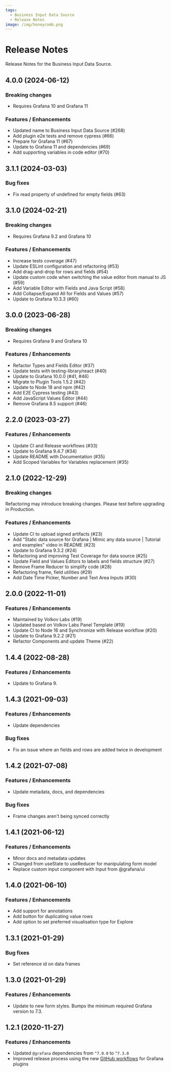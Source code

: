```yaml
---
tags:
  - Business Input Data Source
  - Release Notes
image: /img/honeycomb.png
---
```



# Release Notes

Release Notes for the Business Input Data Source.

## 4.0.0 (2024-06-12)

### Breaking changes

- Requires Grafana 10 and Grafana 11

### Features / Enhancements

- Updated name to Business Input Data Source (#268)
- Add plugin e2e tests and remove cypress (#66)
- Prepare for Grafana 11 (#67)
- Update to Grafana 11 and dependencies (#69)
- Add supporting variables in code editor (#70)

## 3.1.1 (2024-03-03)

### Bug fixes

- Fix read property of undefined for empty fields (#63)

## 3.1.0 (2024-02-21)

### Breaking changes

- Requires Grafana 9.2 and Grafana 10

### Features / Enhancements

- Increase tests coverage (#47)
- Update ESLint configuration and refactoring (#53)
- Add drag-and-drop for rows and fields (#54)
- Update custom code when switching the value editor from manual to JS (#59)
- Add Variable Editor with Fields and Java Script (#58)
- Add Collapse/Expand All for Fields and Values (#57)
- Update to Grafana 10.3.3 (#60)

## 3.0.0 (2023-06-28)

### Breaking changes

- Requires Grafana 9 and Grafana 10

### Features / Enhancements

- Refactor Types and Fields Editor (#37)
- Update tests with testing-library/react (#40)
- Update to Grafana 10.0.0 (#41, #46)
- Migrate to Plugin Tools 1.5.2 (#42)
- Update to Node 18 and npm (#42)
- Add E2E Cypress testing (#43)
- Add JavaScript Values Editor (#44)
- Remove Grafana 8.5 support (#46)

## 2.2.0 (2023-03-27)

<BlogPost
  href="/blog/static-datasource-2.2.0-20230327/"
  src="/img/blog/2023-03-27-static-datasource-2.2.0/banner.png"
/>

### Features / Enhancements

- Update CI and Release workflows (#33)
- Update to Grafana 9.4.7 (#34)
- Update README with Documentation (#35)
- Add Scoped Variables for Variables replacement (#35)

## 2.1.0 (2022-12-29)

<BlogPost
  href="/blog/static-datasource-2.1.0-20221229/"
  src="/img/blog/2022-12-29-static-datasource-2.1.0/banner.png"
/>

### Breaking changes

Refactoring may introduce breaking changes. Please test before upgrading in Production.

### Features / Enhancements

- Update CI to upload signed artifacts (#23)
- Add "Static data source for Grafana | Mimic any data source | Tutorial and examples" video in README (#23)
- Update to Grafana 9.3.2 (#24)
- Refactoring and improving Test Coverage for data source (#25)
- Update Field and Values Editors to labels and fields structure (#27)
- Remove Frame Reducer to simplify code (#28)
- Refactoring frame, field utilities (#29)
- Add Date Time Picker, Number and Text Area Inputs (#30)

## 2.0.0 (2022-11-01)

### Features / Enhancements

- Maintained by Volkov Labs (#19)
- Updated based on Volkov Labs Panel Template (#19)
- Update CI to Node 16 and Synchronize with Release workflow (#20)
- Update to Grafana 9.2.2 (#21)
- Refactor Components and update Theme (#22)

## 1.4.4 (2022-08-28)

### Features / Enhancements

- Update to Grafana 9.

## 1.4.3 (2021-09-03)

### Features / Enhancements

- Update dependencies

### Bug fixes

- Fix an issue where an fields and rows are added twice in development

## 1.4.2 (2021-07-08)

### Features / Enhancements

- Update metadata, docs, and dependencies

### Bug fixes

- Frame changes aren't being synced correctly

## 1.4.1 (2021-06-12)

### Features / Enhancements

- Minor docs and metadata updates
- Changed from useState to useReducer for manipulating form model
- Replace custom input component with Input from @grafana/ui

## 1.4.0 (2021-06-10)

### Features / Enhancements

- Add support for annotations
- Add button for duplicating value rows
- Add option to set preferred visualisation type for Explore

## 1.3.1 (2021-01-29)

### Bug fixes

- Set reference id on data frames

## 1.3.0 (2021-01-29)

### Features / Enhancements

- Update to new form styles. Bumps the minimum required Grafana version to 7.3.

## 1.2.1 (2020-11-27)

### Features / Enhancements

- Updated `@grafana` dependencies from `^7.0.0` to `^7.3.0`
- Improved release process using the new [GitHub workflows](https://github.com/grafana/plugin-workflows) for Grafana plugins
